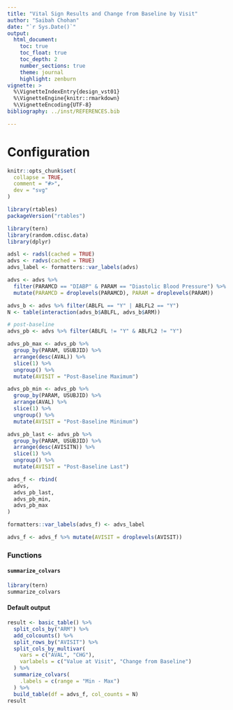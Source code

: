 ```yaml
---
title: "Vital Sign Results and Change from Baseline by Visit"
author: "Saibah Chohan"
date: "`r Sys.Date()`"
output:
  html_document:
    toc: true
    toc_float: true
    toc_depth: 2
    number_sections: true
    theme: journal
    highlight: zenburn
vignette: >
  %\VignetteIndexEntry{design_vst01}
  %\VignetteEngine{knitr::rmarkdown}
  %\VignetteEncoding{UTF-8}
bibliography: ../inst/REFERENCES.bib

---
```

Configuration
=============

```r
knitr::opts_chunk$set(
  collapse = TRUE,
  comment = "#>",
  dev = "svg"
)
```

```r
library(rtables)
packageVersion("rtables")

library(tern)
library(random.cdisc.data)
library(dplyr)
```


```r
adsl <- radsl(cached = TRUE)
advs <- radvs(cached = TRUE)
advs_label <- formatters::var_labels(advs)

advs <- advs %>%
  filter(PARAMCD == "DIABP" & PARAM == "Diastolic Blood Pressure") %>%
  mutate(PARAMCD = droplevels(PARAMCD), PARAM = droplevels(PARAM))

advs_b <- advs %>% filter(ABLFL == "Y" | ABLFL2 == "Y")
N <- table(interaction(advs_b$ABLFL, advs_b$ARM))

# post-baseline
advs_pb <- advs %>% filter(ABLFL != "Y" & ABLFL2 != "Y")

advs_pb_max <- advs_pb %>%
  group_by(PARAM, USUBJID) %>%
  arrange(desc(AVAL)) %>%
  slice(1) %>%
  ungroup() %>%
  mutate(AVISIT = "Post-Baseline Maximum")

advs_pb_min <- advs_pb %>%
  group_by(PARAM, USUBJID) %>%
  arrange(AVAL) %>%
  slice(1) %>%
  ungroup() %>%
  mutate(AVISIT = "Post-Baseline Minimum")

advs_pb_last <- advs_pb %>%
  group_by(PARAM, USUBJID) %>%
  arrange(desc(AVISITN)) %>%
  slice(1) %>%
  ungroup() %>%
  mutate(AVISIT = "Post-Baseline Last")

advs_f <- rbind(
  advs,
  advs_pb_last,
  advs_pb_min,
  advs_pb_max
)

formatters::var_labels(advs_f) <- advs_label

advs_f <- advs_f %>% mutate(AVISIT = droplevels(AVISIT))
```

### Functions 

#### `summarize_colvars`

```r
library(tern)
summarize_colvars
```

#### Default output

```r

result <- basic_table() %>%
  split_cols_by("ARM") %>%
  add_colcounts() %>%
  split_rows_by("AVISIT") %>%
  split_cols_by_multivar(
    vars = c("AVAL", "CHG"),
    varlabels = c("Value at Visit", "Change from Baseline")
  ) %>%
  summarize_colvars(
    .labels = c(range = "Min - Max")
  ) %>%
  build_table(df = advs_f, col_counts = N)
result
```
